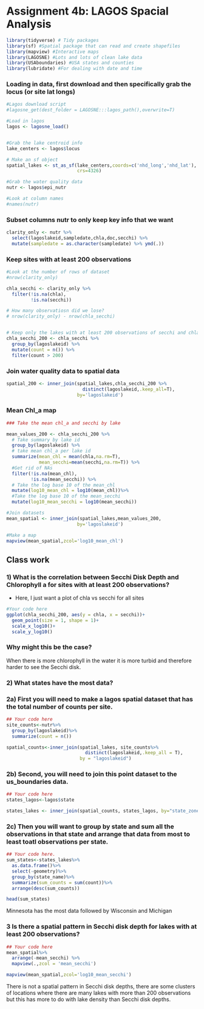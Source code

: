 # Assignment 4b: LAGOS Spacial Analysis


```r
library(tidyverse) # Tidy packages
library(sf) #Spatial package that can read and create shapefiles 
library(mapview) #Interactive maps
library(LAGOSNE) #Lots and lots of clean lake data
library(USAboundaries) #USA states and counties
library(lubridate) #For dealing with date and time
```


### Loading in data, first download and then specifically grab the locus (or site lat longs)
```r
#Lagos download script
#lagosne_get(dest_folder = LAGOSNE:::lagos_path(),overwrite=T)

#Load in lagos
lagos <- lagosne_load()


#Grab the lake centroid info
lake_centers <- lagos$locus

# Make an sf object 
spatial_lakes <- st_as_sf(lake_centers,coords=c('nhd_long','nhd_lat'),
                          crs=4326)

#Grab the water quality data
nutr <- lagos$epi_nutr

#Look at column names
#names(nutr)
```

### Subset columns nutr to only keep key info that we want


```r
clarity_only <- nutr %>%
  select(lagoslakeid,sampledate,chla,doc,secchi) %>%
  mutate(sampledate = as.character(sampledate) %>% ymd(.))

```


### Keep sites with at least 200 observations 

```r

#Look at the number of rows of dataset
#nrow(clarity_only)

chla_secchi <- clarity_only %>%
  filter(!is.na(chla),
         !is.na(secchi))

# How many observatiosn did we lose?
# nrow(clarity_only) - nrow(chla_secchi)


# Keep only the lakes with at least 200 observations of secchi and chla
chla_secchi_200 <- chla_secchi %>%
  group_by(lagoslakeid) %>%
  mutate(count = n()) %>%
  filter(count > 200)


```


### Join water quality data to spatial data

```r
spatial_200 <- inner_join(spatial_lakes,chla_secchi_200 %>%
                            distinct(lagoslakeid,.keep_all=T),
                          by='lagoslakeid')


```

### Mean Chl_a map

```r
### Take the mean chl_a and secchi by lake

mean_values_200 <- chla_secchi_200 %>%
  # Take summary by lake id
  group_by(lagoslakeid) %>%
  # take mean chl_a per lake id
  summarize(mean_chl = mean(chla,na.rm=T),
            mean_secchi=mean(secchi,na.rm=T)) %>%
  #Get rid of NAs
  filter(!is.na(mean_chl),
         !is.na(mean_secchi)) %>%
  # Take the log base 10 of the mean_chl
  mutate(log10_mean_chl = log10(mean_chl))%>%
  #Take the log base 10 of the mean_secchi
  mutate(log10_mean_secchi = log10(mean_secchi))

#Join datasets
mean_spatial <- inner_join(spatial_lakes,mean_values_200,
                          by='lagoslakeid') 

#Make a map
mapview(mean_spatial,zcol='log10_mean_chl')
```


## Class work

### 1) What is the correlation between Secchi Disk Depth and Chlorophyll a for  sites with at least 200 observations?

- Here, I just want a plot of chla vs secchi for all sites 

```r
#Your code here
ggplot(chla_secchi_200, aes(y = chla, x = secchi))+
  geom_point(size = 1, shape = 1)+
  scale_x_log10()+
  scale_y_log10()
```


### Why might this be the case? 

When there is more chlorophyll in the water it is more turbid and therefore harder to see the Secchi disk.

### 2) What states have the most data? 

### 2a) First you will need to make a lagos spatial dataset that has the total  number of counts per site.

```r
## Your code here
site_counts<-nutr%>%
  group_by(lagoslakeid)%>%
  summarize(count = n())

spatial_counts<-inner_join(spatial_lakes, site_counts%>%
                             distinct(lagoslakeid,.keep_all = T),
                           by = "lagoslakeid")

```


### 2b) Second, you will need to join this point dataset to the us_boundaries  data. 

```r
## Your code here
states_lagos<-lagos$state

states_lakes <- inner_join(spatial_counts, states_lagos, by="state_zoneid")
```


### 2c) Then you will want to group by state and sum all the observations in  that state and arrange that data from most to least toatl observations per state. 

```r
## Your code here. 
sum_states<-states_lakes%>%
  as.data.frame()%>%
  select(-geometry)%>%
  group_by(state_name)%>%
  summarize(sum_counts = sum(count))%>%
  arrange(desc(sum_counts))

head(sum_states)
```

Minnesota has the most data followed by Wisconsin and Michigan

### 3 Is there a spatial pattern in Secchi disk depth for lakes with at least 200  observations?

```r
## Your code here
mean_spatial%>%
  arrange(-mean_secchi) %>%
  mapview(.,zcol = 'mean_secchi')

mapview(mean_spatial,zcol='log10_mean_secchi')

```

There is not a spatial pattern in Secchi disk depths, there are some clusters of locations where there are many lakes with more than 200 observations but this has more to do with lake density than Secchi disk depths.

